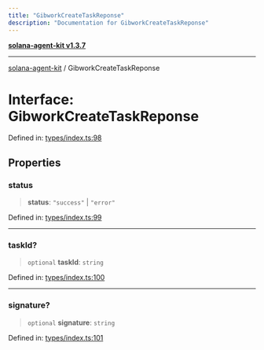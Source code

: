 ```yaml
---
title: "GibworkCreateTaskReponse"
description: "Documentation for GibworkCreateTaskReponse"
---
```


[**solana-agent-kit v1.3.7**](../README.md)

***

[solana-agent-kit](../README.md) / GibworkCreateTaskReponse

# Interface: GibworkCreateTaskReponse

Defined in: [types/index.ts:98](https://github.com/sendaifun/solana-agent-kit/blob/6acfa958180602da3c2d2ac883bf660ca90dba2f/src/types/index.ts#L98)

## Properties

### status

> **status**: `"success"` \| `"error"`

Defined in: [types/index.ts:99](https://github.com/sendaifun/solana-agent-kit/blob/6acfa958180602da3c2d2ac883bf660ca90dba2f/src/types/index.ts#L99)

***

### taskId?

> `optional` **taskId**: `string`

Defined in: [types/index.ts:100](https://github.com/sendaifun/solana-agent-kit/blob/6acfa958180602da3c2d2ac883bf660ca90dba2f/src/types/index.ts#L100)

***

### signature?

> `optional` **signature**: `string`

Defined in: [types/index.ts:101](https://github.com/sendaifun/solana-agent-kit/blob/6acfa958180602da3c2d2ac883bf660ca90dba2f/src/types/index.ts#L101)
